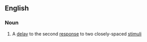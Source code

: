 ==English==

===Noun===
{{en-noun}}

# {{lb|en|psychology}} A [[delay]] to the second [[response]] to two closely-spaced [[stimulus|stimuli]]
#: {{syn|en|q1=abbreviation|PRP}}